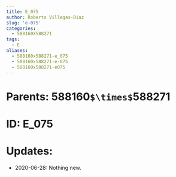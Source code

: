 ```yaml
---
title: E_075
author: Roberto Villegas-Diaz
slug: 'e-075'
categories:
  - 588160X588271
tags:
  - E
aliases:
  - 588160x588271-e_075
  - 588160x588271-e-075
  - 588160x588271-e075
---
```


# **Parents**: 588160`$\times$`588271
# **ID**: E_075
# **Updates**: 
 - 2020-06-28: Nothing new.
